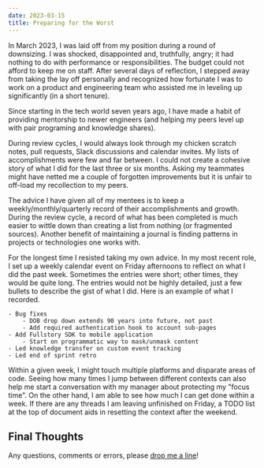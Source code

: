 ```yaml
---
date: 2023-03-15
title: Preparing for the Worst
---
```


In March 2023, I was laid off from my position during a round of downsizing. I was shocked, disappointed and, truthfully, angry; it had nothing to do with performance or responsibilities. The budget could not afford to keep me on staff. After several days of reflection, I stepped away from taking the lay off personally and recognized how fortunate I was to work on a product and engineering team who assisted me in leveling up significantly (in a short tenure).

Since starting in the tech world seven years ago, I have made a habit of providing mentorship to newer engineers (and helping my peers level up with pair programing and knowledge shares).

During review cycles, I would always look through my chicken scratch notes, pull requests, Slack discussions and calendar invites. My lists of accomplishments were few and far between. I could not create a cohesive story of what I did for the last three or six months. Asking my teammates might have netted me a couple of forgotten improvements but it is unfair to off-load my recollection to my peers.

The advice I have given all of my mentees is to keep a weekly/monthly/quarterly record of their accomplishments and growth. During the review cycle, a record of what has been completed is much easier to wittle down than creating a list from nothing (or fragmented sources). Another benefit of maintaining a journal is finding patterns in projects or technologies one works with.

For the longest time I resisted taking my own advice. In my most recent role, I set up a weekly calendar event on Friday afternoons to reflect on what I did the past week. Sometimes the entries were short; other times, they would be quite long. The entries would not be highly detailed, just a few bullets to describe the gist of what I did. Here is an example of what I recorded.

```
- Bug fixes
    - DOB drop down extends 90 years into future, not past
    - Add required authentication hook to account sub-pages
- Add Fullstory SDK to mobile application
    - Start on programmatic way to mask/unmask content
- Led knowledge transfer on custom event tracking
- Led end of sprint retro
```

Within a given week, I might touch multiple platforms and disparate areas of code. Seeing how many times I jump between different contexts can also help me start a conversation with my manager about protecting my "focus time". On the other hand, I am able to see how much I can get done within a week. If there are any threads I am leaving unfinished on Friday, a TODO list at the top of document aids in resetting the context after the weekend.

## Final Thoughts

Any questions, comments or errors, please [drop me a line](mailto:me@mikedoescoding.com)!
